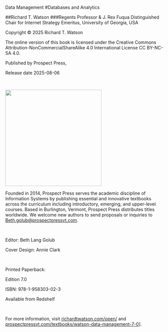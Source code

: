 Data Management
#Databases and Analytics

##Richard T. Watson
###Regents Professor & J. Rex Fuqua Distinguished Chair for Internet Strategy Emeritus, University of Georgia, USA

Copyright © 2025 Richard T. Watson

The online version of this book is licensed under the Creative Commons Attribution-NonCommercialShareAlike 4.0 International License CC BY-NC-SA 4.0.

Published by Prospect Press,

Release date 2025-08-06

  

![](Figures/Front%20matter/ProspectPress.png){width="303"}

Founded in 2014, Prospect Press serves the academic discipline of Information Systems by publishing essential and innovative textbooks across the curriculum including introductory, emerging, and upper-level courses. Based in Burlington, Vermont, Prospect Press distributes titles worldwide. We welcome new authors to send proposals or inquiries to [Beth.golub\@prospectpressvt.com](mailto:Beth.golub@prospectpressvt.com){.email}.

  

Editor: Beth Lang Golub

Cover Design: Annie Clark

  

Printed Paperback:

Edition 7.0

ISBN: 978-1-958303-02-3

Available from Redshelf

  

For more information, visit [richardtwatson.com/open/](https:/www.richardtwatson.com/open/) and [prospectpressvt.com/textbooks/watson-data-management-7-0](https://www.prospectpressvt.com/textbooks/watson-data-management-7-0)].

\newpage
